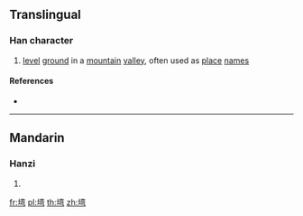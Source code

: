 {{also|壪}}
==Translingual==

===Han character===
{{Han char|rn=32|rad=土|as=09|sn=12|four=40127|canj=GYCN|ids=⿰土弯}}

# [[level]] [[ground]] in a [[mountain]] [[valley]], often used as [[place]] [[name]]s

====References====
* {{Han ref|kx=0234.271|hdz=10465.131|uh=5846|ud=22598}}

----

==Mandarin==

===Hanzi===
{{cmn-hanzi|pin=[[wān]] ([[wan1]])|wg=wan<sup>1</sup>}}

# {{defn|lang=cmn|sort=土09}}

[[fr:塆]]
[[pl:塆]]
[[th:塆]]
[[zh:塆]]